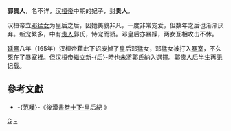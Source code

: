 '''郭贵人'''，名不详，[[汉桓帝|汉桓帝]]中期的妃子，封'''贵人'''。

汉桓帝立[[邓猛女|邓猛女]]为皇后之后，因她美貌非凡，一度非常宠爱，但数年之后也渐渐厌弃。新宠繁多，中有[[贵人|贵人]]郭氏，恃宠而骄。邓皇后亦暴躁，两女互相攻击不休。

[[延熹|延熹]]八年（165年）汉桓帝藉此下诏废掉了皇后邓猛女，邓猛女被打入[[暴室|暴室]]，不久死在了暴室裡。但汉桓帝繼立新-{后}-時也未將郭氏納入選擇。郭贵人后半生再无记载。

==參考文獻==

*-{[[范曄|范曄]]}-《[http://zh.wikisource.org/w/index.php?title=%E5%BE%8C%E6%BC%A2%E6%9B%B8/%E5%8D%B710%E4%B8%8B&variant=zh-tw 後漢書卷十下·皇后紀] {{Wayback|url=http://zh.wikisource.org/w/index.php?title=%E5%BE%8C%E6%BC%A2%E6%9B%B8%2F%E5%8D%B710%E4%B8%8B&variant=zh-tw |date=20190713032250 }}》

[[Category:東漢妃嫔|G]]
[[Category:郭姓|~]]